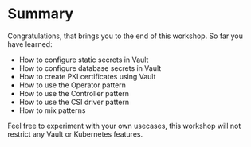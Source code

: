 # Summary

Congratulations, that brings you to the end of this workshop. So far you have learned:
* How to configure static secrets in Vault
* How to configure database secrets in Vault
* How to create PKI certificates using Vault
* How to use the Operator pattern
* How to use the Controller pattern
* How to use the CSI driver pattern
* How to mix patterns

Feel free to experiment with your own usecases, this workshop will not restrict
any Vault or Kubernetes features.